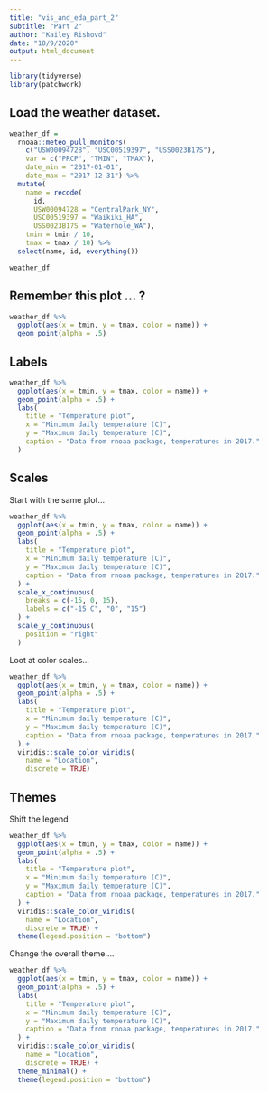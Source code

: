```yaml
---
title: "vis_and_eda_part_2"
subtitle: "Part 2"
author: "Kailey Rishovd"
date: "10/9/2020"
output: html_document
---
```


```r
library(tidyverse)
library(patchwork)
```

## Load the weather dataset. 

```r
weather_df = 
  rnoaa::meteo_pull_monitors(
    c("USW00094728", "USC00519397", "USS0023B17S"),
    var = c("PRCP", "TMIN", "TMAX"), 
    date_min = "2017-01-01",
    date_max = "2017-12-31") %>%
  mutate(
    name = recode(
      id, 
      USW00094728 = "CentralPark_NY", 
      USC00519397 = "Waikiki_HA",
      USS0023B17S = "Waterhole_WA"),
    tmin = tmin / 10,
    tmax = tmax / 10) %>%
  select(name, id, everything())

weather_df
```

## Remember this plot ... ? 

```r
weather_df %>% 
  ggplot(aes(x = tmin, y = tmax, color = name)) + 
  geom_point(alpha = .5)
```

## Labels 

```r
weather_df %>% 
  ggplot(aes(x = tmin, y = tmax, color = name)) + 
  geom_point(alpha = .5) + 
  labs(
    title = "Temperature plot", 
    x = "Minimum daily temperature (C)",
    y = "Maximum daily temperature (C)", 
    caption = "Data from rnoaa package, temperatures in 2017."
  )
```

## Scales 

Start with the same plot... 

```r
weather_df %>% 
  ggplot(aes(x = tmin, y = tmax, color = name)) + 
  geom_point(alpha = .5) + 
  labs(
    title = "Temperature plot", 
    x = "Minimum daily temperature (C)",
    y = "Maximum daily temperature (C)", 
    caption = "Data from rnoaa package, temperatures in 2017."
  ) + 
  scale_x_continuous(
    breaks = c(-15, 0, 15), 
    labels = c("-15 C", "0", "15")
  ) + 
  scale_y_continuous(
    position = "right"
  )
```

Loot at color scales... 

```r
weather_df %>% 
  ggplot(aes(x = tmin, y = tmax, color = name)) + 
  geom_point(alpha = .5) + 
  labs(
    title = "Temperature plot", 
    x = "Minimum daily temperature (C)",
    y = "Maximum daily temperature (C)", 
    caption = "Data from rnoaa package, temperatures in 2017."
  ) + 
  viridis::scale_color_viridis(
    name = "Location", 
    discrete = TRUE)
```

## Themes

Shift the legend 

```r
weather_df %>% 
  ggplot(aes(x = tmin, y = tmax, color = name)) + 
  geom_point(alpha = .5) + 
  labs(
    title = "Temperature plot", 
    x = "Minimum daily temperature (C)",
    y = "Maximum daily temperature (C)", 
    caption = "Data from rnoaa package, temperatures in 2017."
  ) + 
  viridis::scale_color_viridis(
    name = "Location", 
    discrete = TRUE) + 
  theme(legend.position = "bottom")
```

Change the overall theme.... 

```r
weather_df %>% 
  ggplot(aes(x = tmin, y = tmax, color = name)) + 
  geom_point(alpha = .5) + 
  labs(
    title = "Temperature plot", 
    x = "Minimum daily temperature (C)",
    y = "Maximum daily temperature (C)", 
    caption = "Data from rnoaa package, temperatures in 2017."
  ) + 
  viridis::scale_color_viridis(
    name = "Location", 
    discrete = TRUE) + 
  theme_minimal() + 
  theme(legend.position = "bottom")
```






